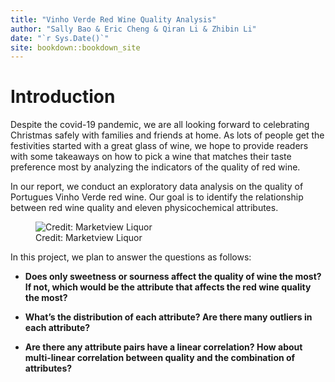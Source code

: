 ```yaml
--- 
title: "Vinho Verde Red Wine Quality Analysis"
author: "Sally Bao & Eric Cheng & Qiran Li & Zhibin Li"
date: "`r Sys.Date()`"
site: bookdown::bookdown_site
---
```


# Introduction

Despite the covid-19 pandemic, we are all looking forward to celebrating Christmas safely with families and friends at home. As lots of people get the festivities started with a great glass of wine, we hope to provide readers with some takeaways on how to pick a wine that matches their taste preference most by analyzing the indicators of the quality of red wine.

In our report, we conduct an exploratory data analysis on the quality of Portugues Vinho Verde red wine. Our goal is to identify the relationship between red wine quality and eleven physicochemical attributes.

![Credit: Marketview Liquor](resource/Christmas-Wine.jpg)


In this project, we plan to answer the questions as follows:

- **Does only sweetness or sourness affect the quality of wine the most? If not, which would be the attribute that affects the red wine quality the most?**

- **What's the distribution of each attribute? Are there many outliers in each attribute?**

- **Are there any attribute pairs have a linear correlation? How about multi-linear correlation between quality and the combination of attributes?**


